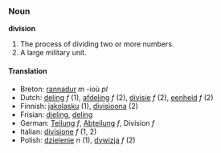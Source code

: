 ===Noun===
'''division'''

#The process of dividing two or more numbers.
#A large military unit.

====Translation====
*Breton: [[rannadur]] ''m'' -ioù ''pl''
*Dutch: [[deling]] ''f'' (1), [[afdeling]] ''f'' (2), [[divisie]] ''f''  (2), [[eenheid]] ''f'' (2)
*Finnish: [[jakolasku]] (1), [[divisioona]] (2)
*Frisian: [[dieling]], [[deling]]
*German: [[Teilung]] ''f'', [[Abteilung]] ''f'', Division ''f''
*Italian: [[divisione]] ''f'' (1, 2)
*Polish: [[dzielenie]] ''n'' (1), [[dywizja]] ''f'' (2)